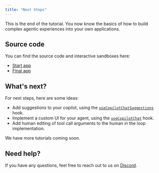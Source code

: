 ```yaml
---
title: "Next Steps"
---
```


This is the end of the tutorial. You now know the basics of how to build complex agentic experiences into your own applications.

## Source code

You can find the source code and interactive sandboxes here:
- [Start app](https://github.com/CopilotKit/CopilotKit/tree/coagents-travel-tutorial-start/examples/coagents-travel)
- [Final app](https://github.com/CopilotKit/CopilotKit/tree/main/examples/coagents-travel)

## What's next?

For next steps, here are some ideas:

- Add suggestions to your copilot, using the [`useCopilotChatSuggestions`](/reference/hooks/useCopilotChatSuggestions) hook.
- Implement a custom UI for your agent, using the [`useCopilotChat`](/reference/hooks/useCopilotChat) hook.
- Add human editing of tool call arguments to the human in the loop implementation.

We have more tutorials coming soon.

## Need help?

If you have any questions, feel free to reach out to us on [Discord](https://discord.gg/6dffbvGU3D).
